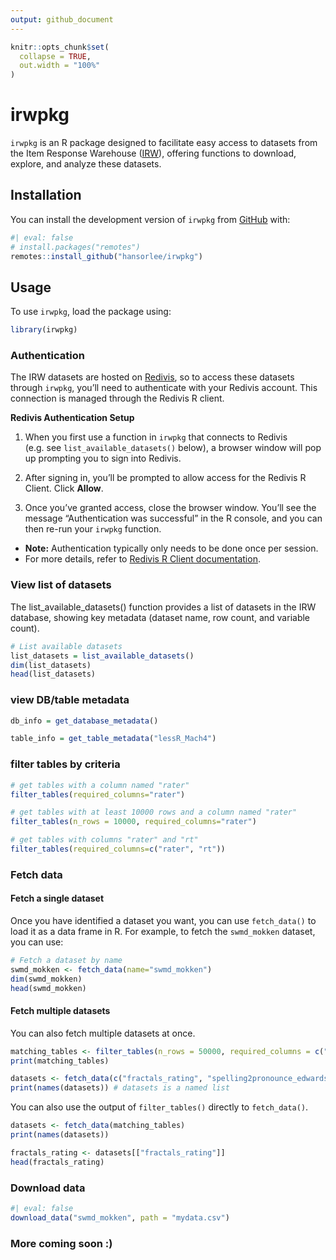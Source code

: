 ```yaml
---
output: github_document
---
```


```r
knitr::opts_chunk$set(
  collapse = TRUE,
  out.width = "100%"
)
```

# irwpkg

`irwpkg` is an R package designed to facilitate easy access to datasets from the Item Response Warehouse ([IRW](https://datapages.github.io/irw/)), offering functions to download, explore, and analyze these datasets.

## Installation

You can install the development version of `irwpkg` from [GitHub](https://github.com/) with:

```r
#| eval: false
# install.packages("remotes")
remotes::install_github("hansorlee/irwpkg")
```


## Usage

To use `irwpkg`, load the package using:

```r
library(irwpkg)
```

### Authentication
The IRW datasets are hosted on [Redivis](https://redivis.com), so to access these datasets through `irwpkg`, you’ll need to authenticate with your Redivis account. This connection is managed through the Redivis R client.

**Redivis Authentication Setup**

1. When you first use a function in `irwpkg` that connects to Redivis (e.g. see `list_available_datasets()` below), a browser window will pop up prompting you to sign into Redivis. 

2. After signing in, you’ll be prompted to allow access for the Redivis R Client. Click **Allow**.

3. Once you’ve granted access, close the browser window. You’ll see the message "Authentication was successful" in the R console, and you can then re-run your `irwpkg` function. 

- **Note:** Authentication typically only needs to be done once per session.
- For more details, refer to [Redivis R Client documentation](https://apidocs.redivis.com/client-libraries/redivis-r/getting-started).



### View list of datasets

The list_available_datasets() function provides a list of datasets in the IRW database, showing key metadata (dataset name, row count, and variable count).

```r
# List available datasets
list_datasets = list_available_datasets()
dim(list_datasets)
head(list_datasets)
```

### view DB/table metadata

```r
db_info = get_database_metadata()

table_info = get_table_metadata("lessR_Mach4")
```



### filter tables by criteria

```r
# get tables with a column named "rater"
filter_tables(required_columns="rater")

# get tables with at least 10000 rows and a column named "rater"
filter_tables(n_rows = 10000, required_columns="rater")

# get tables with columns "rater" and "rt"
filter_tables(required_columns=c("rater", "rt"))
```

### Fetch data

#### Fetch a single dataset
Once you have identified a dataset you want, you can use `fetch_data()` to load it as a data frame in R. For example, to fetch the `swmd_mokken` dataset, you can use:

```r
# Fetch a dataset by name
swmd_mokken <- fetch_data(name="swmd_mokken")
dim(swmd_mokken)
head(swmd_mokken)
```

#### Fetch multiple datasets
You can also fetch multiple datasets at once. 

```r
matching_tables <- filter_tables(n_rows = 50000, required_columns = c("rater"))
print(matching_tables)

datasets <- fetch_data(c("fractals_rating", "spelling2pronounce_edwards2023"))
print(names(datasets)) # datasets is a named list
```

You can also use the output of `filter_tables()` directly to `fetch_data()`.
```r
datasets <- fetch_data(matching_tables)
print(names(datasets))

fractals_rating <- datasets[["fractals_rating"]]
head(fractals_rating)
```

### Download data

```r
#| eval: false
download_data("swmd_mokken", path = "mydata.csv")
```


### More coming soon :)
